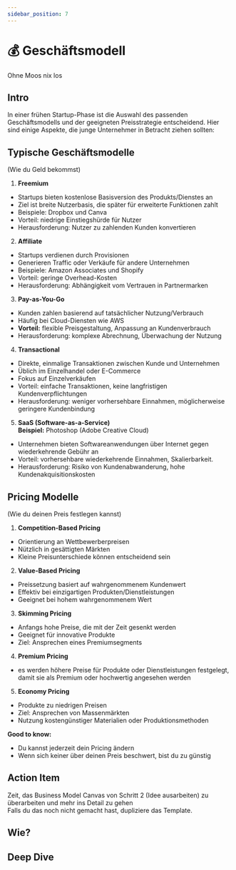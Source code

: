 ```yaml
---
sidebar_position: 7
---
```


# 💰 Geschäftsmodell

<Admonition type="info" icon="🏕️">
  Ohne Moos nix los
</Admonition>

## Intro

In einer frühen Startup-Phase ist die Auswahl des passenden Geschäftsmodells und der geeigneten Preisstrategie entscheidend. Hier sind einige Aspekte, die junge Unternehmer in Betracht ziehen sollten:

## Typische Geschäftsmodelle

(Wie du Geld bekommst)

1. **Freemium**

- Startups bieten kostenlose Basisversion des Produkts/Dienstes an
- Ziel ist breite Nutzerbasis, die später für erweiterte Funktionen zahlt
- Beispiele: Dropbox und Canva
- Vorteil: niedrige Einstiegshürde für Nutzer
- Herausforderung: Nutzer zu zahlenden Kunden konvertieren

2. **Affiliate**

- Startups verdienen durch Provisionen
- Generieren Traffic oder Verkäufe für andere Unternehmen
- Beispiele: Amazon Associates und Shopify
- Vorteil: geringe Overhead-Kosten
- Herausforderung: Abhängigkeit vom Vertrauen in Partnermarken

3. **Pay-as-You-Go**

- Kunden zahlen basierend auf tatsächlicher Nutzung/Verbrauch
- Häufig bei Cloud-Diensten wie AWS
- **Vorteil:** flexible Preisgestaltung, Anpassung an Kundenverbrauch
- Herausforderung: komplexe Abrechnung, Überwachung der Nutzung

4. **Transactional**

- Direkte, einmalige Transaktionen zwischen Kunde und Unternehmen
- Üblich im Einzelhandel oder E-Commerce
- Fokus auf Einzelverkäufen
- Vorteil: einfache Transaktionen, keine langfristigen Kundenverpflichtungen
- Herausforderung: weniger vorhersehbare Einnahmen, möglicherweise geringere Kundenbindung

5. **SaaS (Software-as-a-Service)**\
   **Beispiel:** Photoshop (Adobe Creative Cloud)

- Unternehmen bieten Softwareanwendungen über Internet gegen wiederkehrende Gebühr an
- Vorteil: vorhersehbare wiederkehrende Einnahmen, Skalierbarkeit.
- Herausforderung: Risiko von Kundenabwanderung, hohe Kundenakquisitionskosten

## Pricing Modelle

(Wie du deinen Preis festlegen kannst)

1. **Competition-Based Pricing**

- Orientierung an Wettbewerberpreisen
- Nützlich in gesättigten Märkten
- Kleine Preisunterschiede können entscheidend sein

2. **Value-Based Pricing**

- Preissetzung basiert auf wahrgenommenem Kundenwert
- Effektiv bei einzigartigen Produkten/Dienstleistungen
- Geeignet bei hohem wahrgenommenem Wert

3. **Skimming Pricing**

- Anfangs hohe Preise, die mit der Zeit gesenkt werden
- Geeignet für innovative Produkte
- Ziel: Ansprechen eines Premiumsegments

4. **Premium Pricing**

- es werden höhere Preise für Produkte oder Dienstleistungen festgelegt,
  damit sie als Premium oder hochwertig angesehen werden

5. **Economy Pricing**

- Produkte zu niedrigen Preisen
- Ziel: Ansprechen von Massenmärkten
- Nutzung kostengünstiger Materialien oder Produktionsmethoden

**Good to know:**

- Du kannst jederzeit dein Pricing ändern
- Wenn sich keiner über deinen Preis beschwert, bist du zu günstig

## Action Item

Zeit, das Business Model Canvas von Schritt 2 (Idee ausarbeiten) zu überarbeiten und mehr ins Detail zu gehen\
Falls du das noch nicht gemacht hast, dupliziere das Template.

<Tooltipp
  toolName="Notion"
  toolDescription="Dupliziere dafür zum Beispiel unser Template in Notion und nimm dir mind. 30 Min. Zeit, um es auszufüllen."
  toolSource="https://notion.yfn.info/business-model-canvas-template?pvs=4"
  buttonText="Template duplizieren"
/>

## Wie?

<Tooltipp
  toolName="FigJam"
  toolDescription="Zum Aufschreiben von Ideen beim Brainstorming kannst du kostenlos FigJam nutzen."
  toolSource="https://www.figma.com/de/figjam/"
  tutorialSource="https://www.youtube.com/watch?v=axDzyLEfYgU"
  buttonText="Zu FigJam"
/>

## Deep Dive

<TwoColumns>
  <YouTube videoId="oWZbWzAyHAE" />
  <YouTube videoId="xQWUm_eHjGk" />
  <YouTube videoId="DCyRzYHfiBo" />
  <YouTube videoId="X9Kng70J9mI" />
</TwoColumns>
